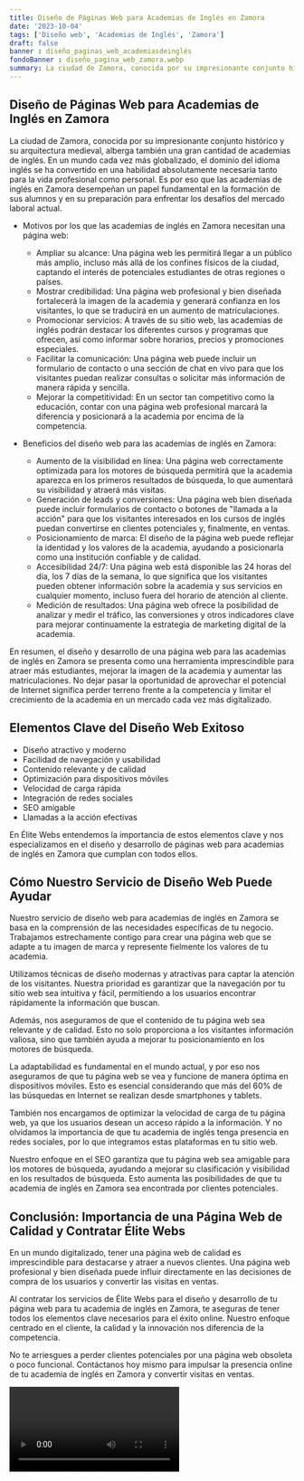 ```yaml
---
title: Diseño de Páginas Web para Academias de Inglés en Zamora
date: '2023-10-04'
tags: ['Diseño web', 'Academias de Inglés', 'Zamora']
draft: false
banner : diseño_paginas_web_academiasdeinglés
fondoBanner : diseño_pagina_web_zamora.webp
summary: La ciudad de Zamora, conocida por su impresionante conjunto histórico y su arquitectura medieval, alberga también una gran cantidad de academias de inglés. En un mundo cada vez más globalizado, el dominio del idioma inglés se ha convertido en una habilidad absolutamente necesaria tanto para la vida profesional como personal. Es por eso que las academias de inglés en Zamora desempeñan un papel fundamental en la formación de sus alumnos y en su preparación para enfrentar los desafíos del mercado laboral actual.
---
```


## Diseño de Páginas Web para Academias de Inglés en Zamora

La ciudad de Zamora, conocida por su impresionante conjunto histórico y su arquitectura medieval, alberga también una gran cantidad de academias de inglés. En un mundo cada vez más globalizado, el dominio del idioma inglés se ha convertido en una habilidad absolutamente necesaria tanto para la vida profesional como personal. Es por eso que las academias de inglés en Zamora desempeñan un papel fundamental en la formación de sus alumnos y en su preparación para enfrentar los desafíos del mercado laboral actual.

* Motivos por los que las academias de inglés en Zamora necesitan una página web:
  - Ampliar su alcance: Una página web les permitirá llegar a un público más amplio, incluso más allá de los confines físicos de la ciudad, captando el interés de potenciales estudiantes de otras regiones o países.
  - Mostrar credibilidad: Una página web profesional y bien diseñada fortalecerá la imagen de la academia y generará confianza en los visitantes, lo que se traducirá en un aumento de matriculaciones.
  - Promocionar servicios: A través de su sitio web, las academias de inglés podrán destacar los diferentes cursos y programas que ofrecen, así como informar sobre horarios, precios y promociones especiales.
  - Facilitar la comunicación: Una página web puede incluir un formulario de contacto o una sección de chat en vivo para que los visitantes puedan realizar consultas o solicitar más información de manera rápida y sencilla.
  - Mejorar la competitividad: En un sector tan competitivo como la educación, contar con una página web profesional marcará la diferencia y posicionará a la academia por encima de la competencia.

* Beneficios del diseño web para las academias de inglés en Zamora:
  - Aumento de la visibilidad en línea: Una página web correctamente optimizada para los motores de búsqueda permitirá que la academia aparezca en los primeros resultados de búsqueda, lo que aumentará su visibilidad y atraerá más visitas.
  - Generación de leads y conversiones: Una página web bien diseñada puede incluir formularios de contacto o botones de "llamada a la acción" para que los visitantes interesados en los cursos de inglés puedan convertirse en clientes potenciales y, finalmente, en ventas.
  - Posicionamiento de marca: El diseño de la página web puede reflejar la identidad y los valores de la academia, ayudando a posicionarla como una institución confiable y de calidad.
  - Accesibilidad 24/7: Una página web está disponible las 24 horas del día, los 7 días de la semana, lo que significa que los visitantes pueden obtener información sobre la academia y sus servicios en cualquier momento, incluso fuera del horario de atención al cliente.
  - Medición de resultados: Una página web ofrece la posibilidad de analizar y medir el tráfico, las conversiones y otros indicadores clave para mejorar continuamente la estrategia de marketing digital de la academia.

En resumen, el diseño y desarrollo de una página web para las academias de inglés en Zamora se presenta como una herramienta imprescindible para atraer más estudiantes, mejorar la imagen de la academia y aumentar las matriculaciones. No dejar pasar la oportunidad de aprovechar el potencial de Internet significa perder terreno frente a la competencia y limitar el crecimiento de la academia en un mercado cada vez más digitalizado.

<GifSeo />

<Cta />

## Elementos Clave del Diseño Web Exitoso

- Diseño atractivo y moderno
- Facilidad de navegación y usabilidad
- Contenido relevante y de calidad
- Optimización para dispositivos móviles
- Velocidad de carga rápida
- Integración de redes sociales
- SEO amigable
- Llamadas a la acción efectivas

En Élite Webs entendemos la importancia de estos elementos clave y nos especializamos en el diseño y desarrollo de páginas web para academias de inglés en Zamora que cumplan con todos ellos.

## Cómo Nuestro Servicio de Diseño Web Puede Ayudar

Nuestro servicio de diseño web para academias de inglés en Zamora se basa en la comprensión de las necesidades específicas de tu negocio. Trabajamos estrechamente contigo para crear una página web que se adapte a tu imagen de marca y represente fielmente los valores de tu academia.

Utilizamos técnicas de diseño modernas y atractivas para captar la atención de los visitantes. Nuestra prioridad es garantizar que la navegación por tu sitio web sea intuitiva y fácil, permitiendo a los usuarios encontrar rápidamente la información que buscan.

Además, nos aseguramos de que el contenido de tu página web sea relevante y de calidad. Esto no solo proporciona a los visitantes información valiosa, sino que también ayuda a mejorar tu posicionamiento en los motores de búsqueda.

La adaptabilidad es fundamental en el mundo actual, y por eso nos aseguramos de que tu página web se vea y funcione de manera óptima en dispositivos móviles. Esto es esencial considerando que más del 60% de las búsquedas en Internet se realizan desde smartphones y tablets.

También nos encargamos de optimizar la velocidad de carga de tu página web, ya que los usuarios desean un acceso rápido a la información. Y no olvidamos la importancia de que tu academia de inglés tenga presencia en redes sociales, por lo que integramos estas plataformas en tu sitio web.

Nuestro enfoque en el SEO garantiza que tu página web sea amigable para los motores de búsqueda, ayudando a mejorar su clasificación y visibilidad en los resultados de búsqueda. Esto aumenta las posibilidades de que tu academia de inglés en Zamora sea encontrada por clientes potenciales.

## Conclusión: Importancia de una Página Web de Calidad y Contratar Élite Webs

En un mundo digitalizado, tener una página web de calidad es imprescindible para destacarse y atraer a nuevos clientes. Una página web profesional y bien diseñada puede influir directamente en las decisiones de compra de los usuarios y convertir las visitas en ventas.

Al contratar los servicios de Élite Webs para el diseño y desarrollo de tu página web para tu academia de inglés en Zamora, te aseguras de tener todos los elementos clave necesarios para el éxito online. Nuestro enfoque centrado en el cliente, la calidad y la innovación nos diferencia de la competencia.

No te arriesgues a perder clientes potenciales por una página web obsoleta o poco funcional. Contáctanos hoy mismo para impulsar la presencia online de tu academia de inglés en Zamora y convertir visitas en ventas.

<Video />

<CtaBot job='Academias de Inglés' city='Zamora'/>

<Gmaps query='Zamora+españa+maps' />